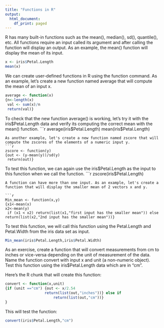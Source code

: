 ```yaml
---
title: "Functions in R"
output:
  html_document:
    df_print: paged
---
```

R has many built-in functions such as the mean(), median(), sd(), quantile(), etc.  All functions require an input called its argument and after calling the function will display an output.  As an example, the mean() function will display the mean of its input.

```r
x <- iris$Petal.Length
mean(x)
```

We can create user-defined functions in R using the function command. As an example, let's create a new function named average that will compute the mean of an input x.

```r
average <- function(x)
{n<-length(x)
 val <- sum(x)/n
 return(val)}
```
To check that the new function average() is working, let's try it with the iris$Petal.Length data and verify its computing the correct mean with the mean() function.
```r
average(iris$Petal.Length)
mean(iris$Petal.Length)
```
As another example, let's create a new function named zscore that will compute the zscores of the elements of a numeric input y.
```r
zscore <- function(y)
{out <- (y-mean(y))/sd(y)
 return(out)}
```

To test this function, we can again use the iris$Petal.Length as the input to this function when we call the function.
```r
zscore(iris$Petal.Length)
```
A function can have more than one input. As an example, let's create a function that will display the smaller mean of 2 vectors x and y.

```r
Min_mean <- function(x,y)
{x1<-mean(x)
x2<-mean(y)
 if (x1 < x2) return(list(x1,"first input has the smaller mean")) else return(list(x2,"2nd input has the smaller mean"))}

```

To test this function, we will call this function using the Petal.Length and Petal.Width from the iris data set as input.

```r
Min_mean(iris$Petal.Length,iris$Petal.Width)
```
As an exercise, create a function that will convert measurements from cm to inches or vice-versa depending on the unit of measurement of the data.  Name the function convert with input x and unit (a non-numeric object).  Test this function using the iris$Petal.Length data which are in "cm".  

Here's the R chunk that will create this function:
```r
convert <- function(x,unit)
{if (unit =="cm") {out <- x/2.54
                  return(list(out,"inches"))} else if                        (unit == "inches"){out <- x*2.54
                      return(list(out,"cm"))} 
}
```

This will test the function: 
```r
convert(iris$Petal.Length,"cm")
```
